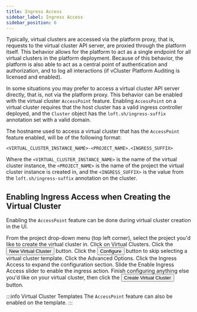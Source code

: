 ```yaml
---
title: Ingress Access
sidebar_label: Ingress Access
sidebar_position: 6
---
```



Typically, virtual clusters are accessed via the platform proxy, that is, requests to the
virtual cluster API server, are proxied through the platform itself. This behavior allows for the platform to
act as a single endpoint for all virtual clusters in the platform deployment. Because of this
behavior, the platform is also able to act as a central point of authentication and authorization, and
to log all interactions (if vCluster Platform Auditing is licensed and enabled).

In some situations you may prefer to access a virtual cluster API server directly, that is, not
via the platform proxy. This behavior can be enabled with the virtual cluster `AccessPoint` feature.
Enabling `AccessPoint` on a virtual cluster requires that the host cluster has a valid ingress
controller deployed, and the `Cluster` object has the `loft.sh/ingress-suffix` annotation set
with a valid domain.

The hostname used to access a virtual cluster that has the `AccessPoint` feature enabled, will
be of the following format:

`<VIRTUAL_CLUSTER_INSTANCE_NAME>-<PROJECT_NAME>.<INGRESS_SUFFIX>`

Where the `<VIRTUAL_CLUSTER_INSTANCE_NAME>` is the name of the virtual cluster instance, the
`<PROJECT_NAME>` is the name of the project the virtual cluster instance is created in, and the
`<INGRESS_SUFFIX>` is the value from the `loft.sh/ingress-suffix` annotation on the cluster.

## Enabling Ingress Access when Creating the Virtual Cluster

Enabling the `AccessPoint` feature can be done during virtual cluster creation in the UI.

<Flow id="create-vcluster-with-accesspoint">
  <Step>
    From the project drop-down menu (top left corner), select the project you'd like to create the
    virtual cluster in.
  </Step>
  <Step>
    Click on <NavStep>Virtual Clusters</NavStep>.
  </Step>
  <Step>
    Click the <Button>New Virtual Cluster</Button> button.
  </Step>
  <Step>
    Click the <Button>Configure</Button> button to skip selecting a virtual cluster
    template.
  </Step>
  <Step>
    Click the <Label>Advanced Options</Label>. 
  </Step>
  <Step>
    Click the <Expander>Ingress Access</Expander> to expand the configuration section.
  </Step>
  <Step>
    Slide the <Label>Enable Ingress Access</Label> slider to enable the ingress action.
  </Step>
  <Step>
    Finish configuring anything else you'd like on your virtual cluster, then
    click the
    <Button>Create Virtual Cluster</Button> button.
  </Step>
</Flow>

:::info Virtual Cluster Templates
The `AccessPoint` feature can also be enabled on the template.
:::
